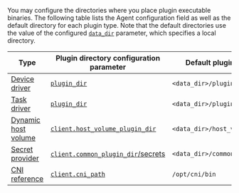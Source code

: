 You may configure the directories where you place plugin executable binaries.
The following table lists the Agent configuration field as well as the default
directory for each plugin type. Note that the default directories use the value
of the configured [`data_dir`](/nomad/docs/configuration#data_dir) parameter,
which specifies a local directory.

| Type                                                     | Plugin directory configuration parameter                                                   | Default plugin directory         | Plugin configuration                                                       |
|----------------------------------------------------------|--------------------------------------------------------------------------------------------|----------------------------------|----------------------------------------------------------------------------|
| [Device driver](/nomad/plugins/devices)                  | [`plugin_dir`](/nomad/docs/configuration#plugin_dir)                                       | `<data_dir>/plugins`             | [`plugin` block](/nomad/docs/configuration/plugin)                         |
| [Task driver](/nomad/plugins/drivers)                    | [`plugin_dir`](/nomad/docs/configuration#plugin_dir)                                       | `<data_dir>/plugins`             | [`plugin` block](/nomad/docs/configuration/plugin)                         |
| [Dynamic host volume](/nomad/plugins/author/host-volume) | [`client.host_volume_plugin_dir`](/nomad/docs/configuration/client#host_volume_plugin_dir) | `<data_dir>/host_volume_plugins` | [ `plugin`  block](/nomad/docs/configuration/plugin)                       |
| [Secret provider](/nomad/plugins/author/secret-provider) | [`client.common_plugin_dir`/secrets](/nomad/docs/configuration/client#common_plugin_dir)   | `<data_dir>/common_plugins`      | [ `plugin`  block](/nomad/docs/configuration/plugin)                       |
| [CNI reference](https://www.cni.dev/plugins/current/)    | [`client.cni_path`](/nomad/docs/configuration/client#cni_path)                             | `/opt/cni/bin`                   | [`client.cni_config_dir`](/nomad/docs/configuration/client#cni_config_dir) |
